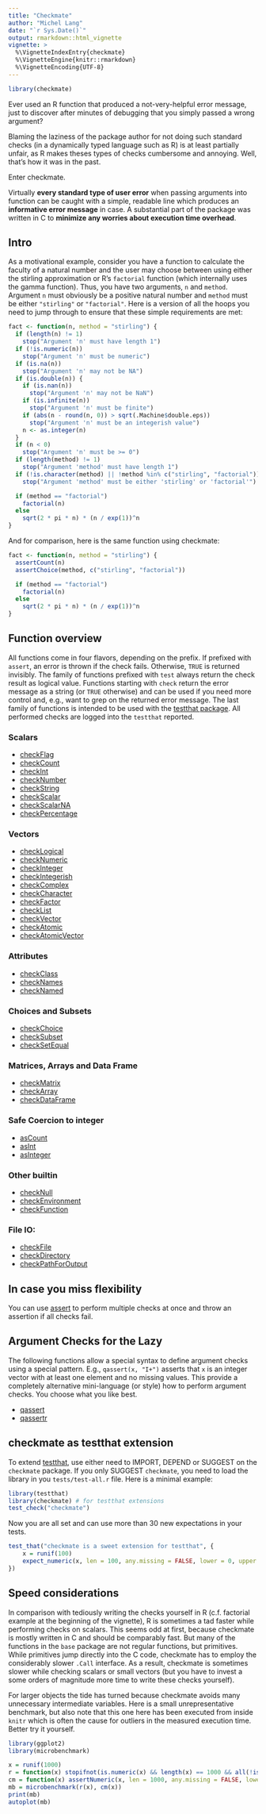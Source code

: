 ```yaml
---
title: "Checkmate"
author: "Michel Lang"
date: "`r Sys.Date()`"
output: rmarkdown::html_vignette
vignette: >
  %\VignetteIndexEntry{checkmate}
  %\VignetteEngine{knitr::rmarkdown}
  %\VignetteEncoding{UTF-8}
---
```

```r
library(checkmate)
```

Ever used an R function that produced a not-very-helpful error message, just to discover after minutes of debugging that you simply passed a wrong argument?

Blaming the laziness of the package author for not doing such standard checks (in a dynamically typed language such as R) is at least partially unfair, as R makes theses types of checks cumbersome and annoying. Well, that's how it was in the past.

Enter checkmate.

Virtually **every standard type of user error** when passing arguments into function can be caught with a simple, readable line which produces an **informative error message** in case.
A substantial part of the package was written in C to **minimize any worries about execution time overhead**.

## Intro
As a motivational example, consider you have a function to calculate the faculty of a natural number and the user may choose between using either the stirling approximation or R's `factorial` function (which internally uses the gamma function).
Thus, you have two arguments, `n` and `method`.
Argument `n` must obviously be a positive natural number and `method` must be either `"stirling"` or `"factorial"`.
Here is a version of all the hoops you need to jump through to ensure that these simple requirements are met:
```r
fact <- function(n, method = "stirling") {
  if (length(n) != 1)
    stop("Argument 'n' must have length 1")
  if (!is.numeric(n))
    stop("Argument 'n' must be numeric")
  if (is.na(n))
    stop("Argument 'n' may not be NA")
  if (is.double(n)) {
    if (is.nan(n))
      stop("Argument 'n' may not be NaN")
    if (is.infinite(n))
      stop("Argument 'n' must be finite")
    if (abs(n - round(n, 0)) > sqrt(.Machine$double.eps))
      stop("Argument 'n' must be an integerish value")
    n <- as.integer(n)
  }
  if (n < 0)
    stop("Argument 'n' must be >= 0")
  if (length(method) != 1)
    stop("Argument 'method' must have length 1")
  if (!is.character(method) || !method %in% c("stirling", "factorial"))
    stop("Argument 'method' must be either 'stirling' or 'factorial'")

  if (method == "factorial")
    factorial(n)
  else
    sqrt(2 * pi * n) * (n / exp(1))^n
}
```
And for comparison, here is the same function using checkmate:
```r
fact <- function(n, method = "stirling") {
  assertCount(n)
  assertChoice(method, c("stirling", "factorial"))

  if (method == "factorial")
    factorial(n)
  else
    sqrt(2 * pi * n) * (n / exp(1))^n
}
```

## Function overview
All functions come in four flavors, depending on the prefix.
If prefixed with `assert`, an error is thrown if the check fails. Otherwise, `TRUE` is returned invisibly.
The family of functions prefixed with `test` always return the check result as logical value.
Functions starting with `check` return the error message as a string (or `TRUE` otherwise) and can be used if you need more control and, e.g., want to grep on the returned error message.
The last family of functions is intended to be used with the [testthat package](http://cran.r-project.org/web/packages/testthat).
All performed checks are logged into the `testthat` reported.

### Scalars

* [checkFlag](http://www.rdocumentation.org/packages/checkmate/functions/checkFlag)
* [checkCount](http://www.rdocumentation.org/packages/checkmate/functions/checkCount)
* [checkInt](http://www.rdocumentation.org/packages/checkmate/functions/checkInt)
* [checkNumber](http://www.rdocumentation.org/packages/checkmate/functions/checkNumber)
* [checkString](http://www.rdocumentation.org/packages/checkmate/functions/checkString)
* [checkScalar](http://www.rdocumentation.org/packages/checkmate/functions/checkScalar)
* [checkScalarNA](http://www.rdocumentation.org/packages/checkmate/functions/checkScalarNA)
* [checkPercentage](http://www.rdocumentation.org/packages/checkmate/functions/checkPercentage)


### Vectors

* [checkLogical](http://www.rdocumentation.org/packages/checkmate/functions/checkLogical)
* [checkNumeric](http://www.rdocumentation.org/packages/checkmate/functions/checkNumeric)
* [checkInteger](http://www.rdocumentation.org/packages/checkmate/functions/checkInteger)
* [checkIntegerish](http://www.rdocumentation.org/packages/checkmate/functions/checkIntegerish)
* [checkComplex](http://www.rdocumentation.org/packages/checkmate/functions/checkComplex)
* [checkCharacter](http://www.rdocumentation.org/packages/checkmate/functions/checkCharacter)
* [checkFactor](http://www.rdocumentation.org/packages/checkmate/functions/checkFactor)
* [checkList](http://www.rdocumentation.org/packages/checkmate/functions/checkList)
* [checkVector](http://www.rdocumentation.org/packages/checkmate/functions/checkVector)
* [checkAtomic](http://www.rdocumentation.org/packages/checkmate/functions/checkAtomic)
* [checkAtomicVector](http://www.rdocumentation.org/packages/checkmate/functions/checkAtomicVector)


### Attributes

* [checkClass](http://www.rdocumentation.org/packages/checkmate/functions/checkClass)
* [checkNames](http://www.rdocumentation.org/packages/checkmate/functions/checkNames)
* [checkNamed](http://www.rdocumentation.org/packages/checkmate/functions/checkNamed)


### Choices and Subsets

* [checkChoice](http://www.rdocumentation.org/packages/checkmate/functions/checkChoice)
* [checkSubset](http://www.rdocumentation.org/packages/checkmate/functions/checkSubset)
* [checkSetEqual](http://www.rdocumentation.org/packages/checkmate/functions/checkSetEqual)


### Matrices, Arrays and Data Frame

* [checkMatrix](http://www.rdocumentation.org/packages/checkmate/functions/checkMatrix)
* [checkArray](http://www.rdocumentation.org/packages/checkmate/functions/checkArray)
* [checkDataFrame](http://www.rdocumentation.org/packages/checkmate/functions/checkDataFrame)


### Safe Coercion to integer

* [asCount](http://www.rdocumentation.org/packages/checkmate/functions/asInteger)
* [asInt](http://www.rdocumentation.org/packages/checkmate/functions/asInteger)
* [asInteger](http://www.rdocumentation.org/packages/checkmate/functions/asInteger)


### Other builtin

* [checkNull](http://www.rdocumentation.org/packages/checkmate/functions/checkNull)
* [checkEnvironment](http://www.rdocumentation.org/packages/checkmate/functions/checkEnvironment)
* [checkFunction](http://www.rdocumentation.org/packages/checkmate/functions/checkFunction)


### File IO:

* [checkFile](http://www.rdocumentation.org/packages/checkmate/functions/checkFile)
* [checkDirectory](http://www.rdocumentation.org/packages/checkmate/functions/checkDirectory)
* [checkPathForOutput](http://www.rdocumentation.org/packages/checkmate/functions/checkPathForOutput)


## In case you miss flexibility

You can use [assert](http://www.rdocumentation.org/packages/checkmate/functions/assert) to perform multiple checks at once and throw an assertion if all checks fail.


## Argument Checks for the Lazy

The following functions allow a special syntax to define argument checks using a special pattern.
E.g., `qassert(x, "I+")` asserts that `x` is an integer vector with at least one element and no missing values.
This provide a completely alternative mini-language (or style) how to perform argument checks.
You choose what you like best.

* [qassert](http://www.rdocumentation.org/packages/checkmate/functions/qassert)
* [qassertr](http://www.rdocumentation.org/packages/checkmate/functions/qassert)

## checkmate as testthat extension
To extend [testthat](http://cran.r-project.org/web/packages/testthat), use either need to IMPORT, DEPEND or SUGGEST on the `checkmate` package.
If you only SUGGEST `checkmate`, you need to load the library in you `tests/test-all.r` file.
Here is a minimal example:
```r
library(testthat)
library(checkmate) # for testthat extensions
test_check("checkmate")
```
Now you are all set and can use more than 30 new expectations in your tests.
```r
test_that("checkmate is a sweet extension for testthat", {
    x = runif(100)
    expect_numeric(x, len = 100, any.missing = FALSE, lower = 0, upper = 1)
})
```

## Speed considerations
In comparison with tediously writing the checks yourself in R (c.f. factorial example at the beginning of the vignette), R is sometimes a tad faster while performing checks on scalars.
This seems odd at first, because checkmate is mostly written in C and should be comparably fast.
But many of the functions in the `base` package are not regular functions, but primitives.
While primitives jump directly into the C code, checkmate has to employ the considerably slower `.Call` interface.
As a result, checkmate is sometimes slower while checking scalars or small vectors (but you have to invest a some orders of magnitude more time to write these checks yourself).

For larger objects the tide has turned because checkmate avoids many unnecessary intermediate variables.
Here is a small unrepresentative benchmark, but also note that this one here has been executed from inside `knitr` which is often the cause for outliers in the measured execution time. Better try it yourself.
```r
library(ggplot2)
library(microbenchmark)

x = runif(1000)
r = function(x) stopifnot(is.numeric(x) && length(x) == 1000 && all(!is.na(x) & x >= 0 & x <= 1))
cm = function(x) assertNumeric(x, len = 1000, any.missing = FALSE, lower = 0, upper = 1)
mb = microbenchmark(r(x), cm(x))
print(mb)
autoplot(mb)
```
